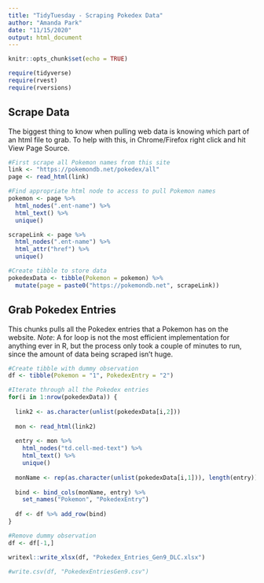 ```yaml
---
title: "TidyTuesday - Scraping Pokedex Data"
author: "Amanda Park"
date: "11/15/2020"
output: html_document
---
```


```r
knitr::opts_chunk$set(echo = TRUE)

require(tidyverse)
require(rvest)
require(rversions)
```

## Scrape Data

The biggest thing to know when pulling web data is knowing which part of an html file to grab. To help with this, in Chrome/Firefox right click and hit View Page Source.

```r
#First scrape all Pokemon names from this site
link <- "https://pokemondb.net/pokedex/all"
page <- read_html(link)

#Find appropriate html node to access to pull Pokemon names
pokemon <- page %>% 
  html_nodes(".ent-name") %>% 
  html_text() %>% 
  unique()

scrapeLink <- page %>% 
  html_nodes(".ent-name") %>% 
  html_attr("href") %>% 
  unique()

#Create tibble to store data
pokedexData <- tibble(Pokemon = pokemon) %>%
  mutate(page = paste0("https://pokemondb.net", scrapeLink))

```

## Grab Pokedex Entries

This chunks pulls all the Pokedex entries that a Pokemon has on the website. *Note*: A for loop is not the most efficient implementation for anything ever in R, but the process only took a couple of minutes to run, since the amount of data being scraped isn't huge. 

```r
#Create tibble with dummy observation
df <- tibble(Pokemon = "1", PokedexEntry = "2")

#Iterate through all the Pokedex entries
for(i in 1:nrow(pokedexData)) {
  
  link2 <- as.character(unlist(pokedexData[i,2]))
  
  mon <- read_html(link2)
    
  entry <- mon %>% 
    html_nodes("td.cell-med-text") %>%
    html_text() %>% 
    unique()
  
  monName <- rep(as.character(unlist(pokedexData[i,1])), length(entry))
  
  bind <- bind_cols(monName, entry) %>% 
    set_names("Pokemon", "PokedexEntry")
  
  df <- df %>% add_row(bind)
}

#Remove dummy observation
df <- df[-1,]

writexl::write_xlsx(df, "Pokedex_Entries_Gen9_DLC.xlsx")

#write.csv(df, "PokedexEntriesGen9.csv")

```


